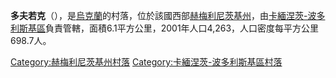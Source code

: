 {{coord|48|40|46|N|26|31|35|E|scale:100000|display=title}}

'''多夫若克'''（{{lang-uk|Довжок}}），是[[烏克蘭|烏克蘭]]的村落，位於該國西部[[赫梅利尼茨基州|赫梅利尼茨基州]]，由[[卡緬涅茨-波多利斯基區|卡緬涅茨-波多利斯基區]]負責管轄，面積6.1平方公里，2001年人口4,263，人口密度每平方公里698.7人。

{{DEFAULTSORT:Довжок}}
[[Category:赫梅利尼茨基州村落|Category:赫梅利尼茨基州村落]]
[[Category:卡緬涅茨-波多利斯基區村落|Category:卡緬涅茨-波多利斯基區村落]]


{{Khmelnytskyi-geo-stub}}